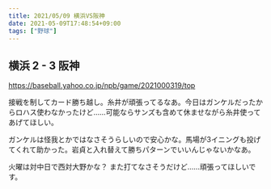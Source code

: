 ```yaml
---
title: 2021/05/09 横浜VS阪神
date: 2021-05-09T17:48:54+09:00
tags: ["野球"]
---
```


## 横浜 2 - 3 阪神

https://baseball.yahoo.co.jp/npb/game/2021000319/top

接戦を制してカード勝ち越し。糸井が頑張ってるなあ。今日はガンケルだったからロハス使わなかったけど……可能ならサンズも含めて休ませながら糸井使ってあげてほしい。

ガンケルは怪我とかではなさそうらしいので安心かな。馬場が3イニングも投げてくれて助かった。岩貞と入れ替えて勝ちパターンでいいんじゃないかなあ。

火曜は対中日で西対大野かな？ また打てなさそうだけど……頑張ってほしいです。